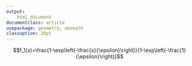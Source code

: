```yaml
---
output: 
    html_document
documentclass: article
usepackage: geometry, amsmath
classoption: 20pt
---
```


$$f_1(x)=\frac{1-\exp\left(-\frac{x}{\epsilon}\right)}{1-\exp\left(-\frac{1}{\epsilon}\right)}$$
